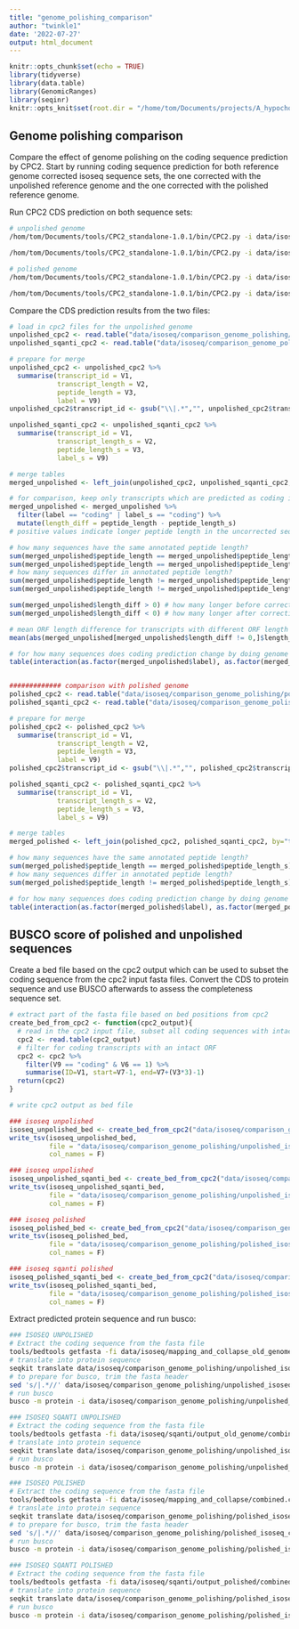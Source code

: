 ```yaml
---
title: "genome_polishing_comparison"
author: "twinkle1"
date: '2022-07-27'
output: html_document
---
```


```r
knitr::opts_chunk$set(echo = TRUE)
library(tidyverse)
library(data.table)
library(GenomicRanges)
library(seqinr)
knitr::opts_knit$set(root.dir = "/home/tom/Documents/projects/A_hypochondriacus_reannotation/")
```

## Genome polishing comparison

Compare the effect of genome polishing on the coding sequence prediction by CPC2. Start by running coding sequence prediction for both reference genome corrected isoseq sequence sets, the one corrected with the unpolished reference genome and the one corrected with the polished reference genome.

Run CPC2 CDS prediction on both sequence sets:

```bash
# unpolished genome
/hom/tom/Documents/tools/CPC2_standalone-1.0.1/bin/CPC2.py -i data/isoseq/sqanti/output_old_genome/combined.collapsed.min_fl_2.filtered.underscore_corrected.fasta --ORF -o data/isoseq/comparison_genome_polishing/unpolished_isoseq_sqanti_cpc2

/hom/tom/Documents/tools/CPC2_standalone-1.0.1/bin/CPC2.py -i data/isoseq/mapping_and_collapse_old_genome/combined.collapsed.min_fl_2.filtered.rep.fa --ORF -o data/isoseq/comparison_genome_polishing/comparison_genome_polishing/unpolished_isoseq_cpc2

# polished genome
/hom/tom/Documents/tools/CPC2_standalone-1.0.1/bin/CPC2.py -i data/isoseq/sqanti/output_polished/combined.collapsed.min_fl_2.filtered_corrected.fasta --ORF -o data/isoseq/comparison_genome_polishing/polished_isoseq_sqanti_cpc2

/hom/tom/Documents/tools/CPC2_standalone-1.0.1/bin/CPC2.py -i data/isoseq/mapping_and_collapse/combined.collapsed.min_fl_2.filtered.rep.fa --ORF -o data/isoseq/comparison_genome_polishing/polished_isoseq_cpc2
```


Compare the CDS prediction results from the two files:

```r
# load in cpc2 files for the unpolished genome
unpolished_cpc2 <- read.table("data/isoseq/comparison_genome_polishing/unpolished_isoseq_cpc2.txt")
unpolished_sqanti_cpc2 <- read.table("data/isoseq/comparison_genome_polishing/unpolished_isoseq_sqanti_cpc2.txt")

# prepare for merge
unpolished_cpc2 <- unpolished_cpc2 %>%
  summarise(transcript_id = V1,
            transcript_length = V2,
            peptide_length = V3,
            label = V9)
unpolished_cpc2$transcript_id <- gsub("\\|.*","", unpolished_cpc2$transcript_id)

unpolished_sqanti_cpc2 <- unpolished_sqanti_cpc2 %>%
  summarise(transcript_id = V1,
            transcript_length_s = V2,
            peptide_length_s = V3,
            label_s = V9)

# merge tables
merged_unpolished <- left_join(unpolished_cpc2, unpolished_sqanti_cpc2, by="transcript_id")

# for comparison, keep only transcripts which are predicted as coding in at least one dataset
merged_unpolished <- merged_unpolished %>%
  filter(label == "coding" | label_s == "coding") %>%
  mutate(length_diff = peptide_length - peptide_length_s)
# positive values indicate longer peptide length in the uncorrected sequences, negative values indicate longer corrected peptide length

# how many sequences have the same annotated peptide length?
sum(merged_unpolished$peptide_length == merged_unpolished$peptide_length_s)
sum(merged_unpolished$peptide_length == merged_unpolished$peptide_length_s)/nrow(merged_unpolished) # percentage
# how many sequences differ in annotated peptide length?
sum(merged_unpolished$peptide_length != merged_unpolished$peptide_length_s)
sum(merged_unpolished$peptide_length != merged_unpolished$peptide_length_s)/nrow(merged_unpolished) # percentage

sum(merged_unpolished$length_diff > 0) # how many longer before correction
sum(merged_unpolished$length_diff < 0) # how many longer after correction

# mean ORF length difference for transcripts with different ORF length predictions
mean(abs(merged_unpolished[merged_unpolished$length_diff != 0,]$length_diff))

# for how many sequences does coding prediction change by doing genome correction?
table(interaction(as.factor(merged_unpolished$label), as.factor(merged_unpolished$label_s)))


############# comparison with polished genome
polished_cpc2 <- read.table("data/isoseq/comparison_genome_polishing/polished_isoseq_cpc2.txt")
polished_sqanti_cpc2 <- read.table("data/isoseq/comparison_genome_polishing/polished_isoseq_sqanti_cpc2.txt")

# prepare for merge
polished_cpc2 <- polished_cpc2 %>%
  summarise(transcript_id = V1,
            transcript_length = V2,
            peptide_length = V3,
            label = V9)
polished_cpc2$transcript_id <- gsub("\\|.*","", polished_cpc2$transcript_id)

polished_sqanti_cpc2 <- polished_sqanti_cpc2 %>%
  summarise(transcript_id = V1,
            transcript_length_s = V2,
            peptide_length_s = V3,
            label_s = V9)

# merge tables
merged_polished <- left_join(polished_cpc2, polished_sqanti_cpc2, by="transcript_id")

# how many sequences have the same annotated peptide length?
sum(merged_polished$peptide_length == merged_polished$peptide_length_s)
# how many sequences differ in annotated peptide length?
sum(merged_polished$peptide_length != merged_polished$peptide_length_s)

# for how many sequences does coding prediction change by doing genome correction?
table(interaction(as.factor(merged_polished$label), as.factor(merged_polished$label_s)))
```


## BUSCO score of polished and unpolished sequences

Create a bed file based on the cpc2 output which can be used to subset the coding sequence from the cpc2 input fasta files. Convert the CDS to protein sequence and use BUSCO afterwards to assess the completeness sequence set.

```r
# extract part of the fasta file based on bed positions from cpc2
create_bed_from_cpc2 <- function(cpc2_output){
  # read in the cpc2 input file, subset all coding sequences with intact ORF, then convert to bed
  cpc2 <- read.table(cpc2_output)
  # filter for coding transcripts with an intact ORF
  cpc2 <- cpc2 %>%
    filter(V9 == "coding" & V6 == 1) %>%
    summarise(ID=V1, start=V7-1, end=V7+(V3*3)-1)
  return(cpc2)
}

# write cpc2 output as bed file

### isoseq unpolished
isoseq_unpolished_bed <- create_bed_from_cpc2("data/isoseq/comparison_genome_polishing/unpolished_isoseq_cpc2.txt") 
write_tsv(isoseq_unpolished_bed, 
          file = "data/isoseq/comparison_genome_polishing/unpolished_isoseq_cpc2.bed",
          col_names = F)

### isoseq unpolished
isoseq_unpolished_sqanti_bed <- create_bed_from_cpc2("data/isoseq/comparison_genome_polishing/unpolished_isoseq_sqanti_cpc2.txt") 
write_tsv(isoseq_unpolished_sqanti_bed, 
          file = "data/isoseq/comparison_genome_polishing/unpolished_isoseq_sqanti_cpc2.bed",
          col_names = F)

### isoseq polished
isoseq_polished_bed <- create_bed_from_cpc2("data/isoseq/comparison_genome_polishing/polished_isoseq_cpc2.txt") 
write_tsv(isoseq_polished_bed, 
          file = "data/isoseq/comparison_genome_polishing/polished_isoseq_cpc2.bed",
          col_names = F)

### isoseq sqanti polished
isoseq_polished_sqanti_bed <- create_bed_from_cpc2("data/isoseq/comparison_genome_polishing/polished_isoseq_sqanti_cpc2.txt") 
write_tsv(isoseq_polished_sqanti_bed, 
          file = "data/isoseq/comparison_genome_polishing/polished_isoseq_sqanti_cpc2.bed",
          col_names = F)
```

Extract predicted protein sequence and run busco:

```bash
### ISOSEQ UNPOLISHED
# Extract the coding sequence from the fasta file
tools/bedtools getfasta -fi data/isoseq/mapping_and_collapse_old_genome/combined.collapsed.min_fl_2.filtered.rep.fa -fo data/isoseq/comparison_genome_polishing/unpolished_isoseq_cds.fasta -bed data/isoseq/comparison_genome_polishing/unpolished_isoseq_cpc2.bed
# translate into protein sequence
seqkit translate data/isoseq/comparison_genome_polishing/unpolished_isoseq_cds.fasta > data/isoseq/comparison_genome_polishing/unpolished_isoseq_cds.faa
# to prepare for busco, trim the fasta header
sed 's/|.*//' data/isoseq/comparison_genome_polishing/unpolished_isoseq_cds.faa > data/isoseq/comparison_genome_polishing/unpolished_isoseq_cds_fixed.faa
# run busco
busco -m protein -i data/isoseq/comparison_genome_polishing/unpolished_isoseq_cds_fixed.faa -o unpolished_isoseq_cds -l embryophyta_odb10 --out_path data/annotation_analysis/busco/ --download_path data/busco/datasets/ -c 7 -f

### ISOSEQ SQANTI UNPOLISHED
# Extract the coding sequence from the fasta file
tools/bedtools getfasta -fi data/isoseq/sqanti/output_old_genome/combined.collapsed.min_fl_2.filtered.underscore_corrected.fasta -fo data/isoseq/comparison_genome_polishing/unpolished_isoseq_sqanti_cds.fasta -bed data/isoseq/comparison_genome_polishing/unpolished_isoseq_sqanti_cpc2.bed
# translate into protein sequence
seqkit translate data/isoseq/comparison_genome_polishing/unpolished_isoseq_sqanti_cds.fasta > data/isoseq/comparison_genome_polishing/unpolished_isoseq_sqanti_cds.faa
# run busco
busco -m protein -i data/isoseq/comparison_genome_polishing/unpolished_isoseq_sqanti_cds.faa -o unpolished_isoseq_sqanti_cds -l embryophyta_odb10 --out_path data/annotation_analysis/busco/ --download_path data/busco/datasets/ -c 7 -f

### ISOSEQ POLISHED
# Extract the coding sequence from the fasta file
tools/bedtools getfasta -fi data/isoseq/mapping_and_collapse/combined.collapsed.min_fl_2.filtered.rep.fa -fo data/isoseq/comparison_genome_polishing/polished_isoseq_cds.fasta -bed data/isoseq/comparison_genome_polishing/polished_isoseq_cpc2.bed
# translate into protein sequence
seqkit translate data/isoseq/comparison_genome_polishing/polished_isoseq_cds.fasta > data/isoseq/comparison_genome_polishing/polished_isoseq_cds.faa
# to prepare for busco, trim the fasta header
sed 's/|.*//' data/isoseq/comparison_genome_polishing/polished_isoseq_cds.faa > data/isoseq/comparison_genome_polishing/polished_isoseq_cds_fixed.faa
# run busco
busco -m protein -i data/isoseq/comparison_genome_polishing/polished_isoseq_cds_fixed.faa -o polished_isoseq_cds -l embryophyta_odb10 --out_path data/annotation_analysis/busco/ --download_path data/busco/datasets/ -c 7 -f

### ISOSEQ SQANTI POLISHED
# Extract the coding sequence from the fasta file
tools/bedtools getfasta -fi data/isoseq/sqanti/output_polished/combined.collapsed.min_fl_2.filtered_corrected.fasta -fo data/isoseq/comparison_genome_polishing/polished_isoseq_sqanti_cds.fasta -bed data/isoseq/comparison_genome_polishing/polished_isoseq_sqanti_cpc2.bed
# translate into protein sequence
seqkit translate data/isoseq/comparison_genome_polishing/polished_isoseq_sqanti_cds.fasta > data/isoseq/comparison_genome_polishing/polished_isoseq_sqanti_cds.faa
# run busco
busco -m protein -i data/isoseq/comparison_genome_polishing/polished_isoseq_sqanti_cds.faa -o polished_isoseq_sqanti_cds -l embryophyta_odb10 --out_path data/annotation_analysis/busco/ --download_path data/busco/datasets/ -c 7 -f
```









